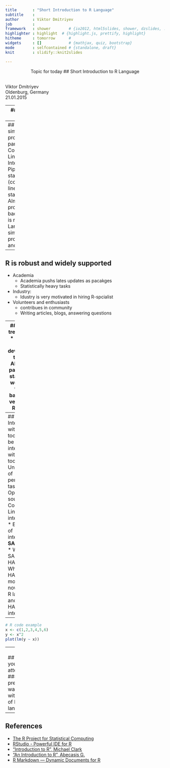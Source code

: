 ```yaml
---
title       : "Short Introduction to R Language"
subtitle    : 
author      : Viktor Dmitriyev
job         : 
framework   : shower        # {io2012, html5slides, shower, dzslides, ...}
highlighter : highlight  # {highlight.js, prettify, highlight}
hitheme     : tomorrow      # 
widgets     : []            # {mathjax, quiz, bootstrap}
mode        : selfcontained # {standalone, draft}
knit        : slidify::knit2slides

---
```

<center>
Topic for today
## Short Introduction to R Language
</center>
</br>
<div>
Viktor Dmitriyev </br>
Oldenburg, Germany </br>
21.01.2015
</div>

---
## What is R?

* Environment for statistical computing and graphics
* Free and open source software <b>enviroment</b>
* Different <b>"command-line interaction"</b> paradigm
* Widely supported
* Follws latest trends in industry and academia

---
## R is a simple programming paradigm
* Command-Line Interface
  * Pipe-based statistics (command-line statistisc)
* Almost no-programming background is required
* Language is similar to proprietery <b>S</b> and <b>S-plus</b>

---
## R is robust and widely supported
* Academia
  * Academia pushs lates updates as pacakges
  * Statistically heavy tasks
* Industry:
  * Idustry is very motivated in hiring R-spcialist
* Volunteers and enthusiasts 
  * contribues in community
  * Writing articles, blogs, answering questions

--- 
## Latest trends in R
* Up-to-date developers tools
* Ability to parallelize statistical workload
* Web based IDE version of RStudio


---
## Integration with other tools
* Can be easily integrated with other tools
* Unix-way of performing tasks
  * Open-source
  * Comman-Line based interaction
* Example of integration: <b>SAP HANA</b>
  * What is SAP HANA?
  * Where SAP HANA is moving now
  * How R language and SAP HANA integrates

---
```r
# R code example
x <- c(1,2,3,4,5,6)
y <- x^2
plot(lm(y ~ x))
```

---
</br>
## Thank you for your attention!
</br>
### This presentation was created with means of R language


---
## References

- [The R Project for Statistical Computing](http://www.r-project.org/)
- [RStudio - Powerful IDE for R](http://www.rstudio.com/)
- ["Introduction to R", Michael Clark](http://www3.nd.edu/~mclark19/learn/Introduction_to_R.pdf)
- ["An Introduction to R", Abecasis G.](http://www.sph.umich.edu/csg/abecasis/class/815.04.pdf)
- [R Markdown — Dynamic Documents for R](http://rmarkdown.rstudio.com/)
